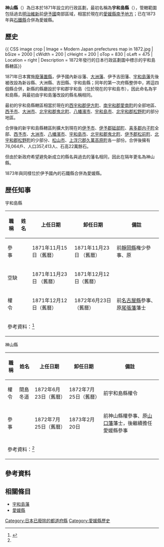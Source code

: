 '''神山縣'''（{{jpn|j=神山県|kyu=神山縣|hg=かみやまけん|rm=Kamiyama ken|f=y}}）為日本於1871年設立的行政區劃，最初名稱為'''宇和島縣'''（{{jpn|j=宇和島県|kyu=宇和島縣|hg=うわじまけん|rm=Uwajima ken|f=y}}），管轄範圍包括過去[[明治維新|明治維新]]前[[伊予國|伊予國]]南部區域，相當於現在的[[愛媛縣|愛媛縣]][[南予地方|南予地方]]；已在1873年與[[石鐵縣|石鐵縣]]合併為愛媛縣。

== 歷史 ==

{{ CSS image crop
| Image = Modern Japan prefectures map in 1872.jpg
| bSize = 2000
| cWidth = 200
| cHeight = 200
| oTop = 830
| oLeft = 475
| Location = right
| Description = 1872年發行的日本行政區劃圖中標示的宇和島縣轄區}}

1871年日本實施[[廢藩置縣|廢藩置縣]]，伊予國內新谷藩、[[大洲藩|大洲藩]]、伊予吉田藩、[[宇和島藩|宇和島藩]]先後被改設為新谷縣、大洲縣、吉田縣、宇和島縣；同年的第一次府縣整併中，將這四個縣合併，新縣的縣廳設於宇和郡宇和島（位於現在的宇和島市），因此命名為宇和島縣，與最初由宇和島藩改設的縣名稱相同。

最初的宇和島縣轄區相當於現在的[[西宇和郡|西宇和郡]][[伊方町|伊方町]]、[[南宇和郡|南宇和郡]][[愛南町|愛南町]]的全部地區、[[西予市|西予市]]、[[大洲市|大洲市]]、[[北宇和郡|北宇和郡]][[鬼北町|鬼北町]]、[[八幡濱市|八幡濱市]]、[[宇和島市|宇和島市]]、[[北宇和郡|北宇和郡]][[松野町|松野町]]的部分地區。

合併後的新宇和島縣轄區則擴大到現在的[[伊予市|伊予市]]、[[伊予郡|伊予郡]][[砥部町|砥部町]]、[[喜多郡|喜多郡]][[内子町|内子町]]全部、[[西予市|西予市]]、[[大洲市|大洲市]]、[[八幡濱市|八幡濱市]]、[[宇和島市|宇和島市]]、[[北宇和郡|北宇和郡]][[鬼北町|鬼北町]]、[[伊予郡|伊予郡]][[松前町_(愛媛縣)|松前町]]、[[北宇和郡|北宇和郡]][[松野町|松野町]]的少部分、[[松山市|松山市]]、[[上浮穴郡|上浮穴郡]][[久萬高原町|久萬高原町]]各一部份。合併後擁有76,064戶、人口357,413人、石高22萬餘石。

但由於新政府希望避免新成立的縣名與過去的藩名相同，因此在隔年更名為神山縣。

1873年與同樣位於伊予國內的石鐵縣合併為愛媛縣。

== 歴任知事 ==

; 宇和島縣
{| class="wikitable sortable" style="text-align:left; font-size:95%"
|+ 
! 職稱 !! 姓名 !! 上任日期 !! 卸任日期 !! 備註
|- align=center
| 參事 || {{Tsl|ja|平岡準}} || 1871年11月15日（舊曆） || 1871年11月23日 （舊曆） || align=left | 前[[靜岡縣|靜岡縣]]権少參事、原{{Tsl|ja|幕臣}}
|- align=center
| colspan=2 | 空缺 || 1871年11月23日 （舊曆） || 1871年12月12日（舊曆） || align=left | 
|- align=center
| 權令 || {{Tsl|ja|間島冬道}} || 1871年12月12日（舊曆） || 1872年6月23日（舊曆） || align=left | 前[[名古屋縣|名古屋縣]]參事、原[[尾張藩|尾張藩]]藩士
|-
| colspan=5 | 參考資料：<ref name="kitabatake">{{Cite web| url=http://kitabatake.world.coocan.jp/rekishi49.5.html| title=戦前都道府県知事総覧| work=日本の歴史学講座| language=ja| accessdate=2022-06-06}}</ref>
|}

; 神山縣
{| class="wikitable sortable" style="text-align:left; font-size:95%"
|+ 
! 職稱 !! 姓名 !! 上任日期 !! 卸任日期 !! 備註
|- align=center
| 權令 || 間島冬道 || 1872年6月23日（舊曆） || 1872年7月25日（舊曆） || align=left | 前宇和島縣權令
|- align=center
| 參事 || {{Tsl|ja|江木康直}} || 1872年7月25日（舊曆） || 1873年2月20日 || align=left | 前神山縣權參事、原[[山口藩|山口藩]]藩士，後繼續擔任愛媛縣參事
|-
| colspan=5 | 參考資料：<ref name="kitabatake"/>
|}

== 參考資料 ==
{{Reflist|30em}}

== 相關條目 ==

* [[宇和島藩|宇和島藩]]
* [[愛媛縣|愛媛縣]]

{{日本已廢除的府縣}}

{{DEFAULTSORT:Kamiyama}}
[[Category:日本已廢除的都道府縣|Category:日本已廢除的都道府縣]]
[[Category:愛媛縣歷史|Category:愛媛縣歷史]]